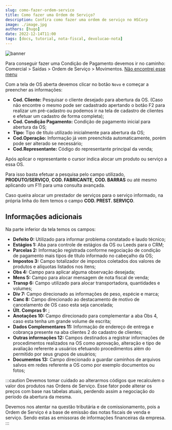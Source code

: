 ```yaml
---
slug: como-fazer-ordem-servico
title: Como fazer uma Ordem de Serviço?
description: Confira como fazer uma ordem de serviço no HSCorp
image: ./image.jpg
authors: [hugo]
date: 2022-12-14T11:00
tags: [docs, tutorial, nota-fiscal, devolucao-nota]
---
```


![banner](./image.jpg)

Para conseguir fazer uma Condição de Pagamento devemos ir no caminho: <br/><highlight bgColor="#54638c">Comercial > Saídas > Ordem de Serviço > Movimentos</highlight>. [Não encontrei esse menu](/docs/intro/comecando#não-encontrei-o-menu-desejado)

Com a tela de OS aberta devemos clicar no botão `Novo` e começar a preencher as informações:

- **Cod. Cliente:** Pesquisar o cliente desejado para abertura da OS. (Caso não encontre o mesmo pode ser cadastrado apertando o botão F2 para realizar um pré-cadastro ou podemos ir na tela de cadastro de clientes e efetuar um cadastro de forma completa);
- **Cod. Condição Pagamento:** Condição de pagamento inicial para abertura da OS;
- **Tipo:** Tipo de título utilizado inicialmente para abertura da OS;
- **Cod.Operação:** Informação já vem preenchida automaticamente, porém pode ser alterado se necessário;
- **Cod.Representante:** Código do representante principal da venda;

Após aplicar o representante o cursor indica alocar um produto ou serviço a essa OS.

Para isso basta efetuar a pesquisa pelo campo utilizado, **PRODUTO/SERVIÇO**, **COD. FABRICANTE**, **COD. BARRAS** ou até mesmo aplicando um F11 para uma consulta avançada.

Caso queira alocar um prestador de serviços para o serviço informado, na própria linha do item temos o campo **COD. PREST. SERVIÇO**.

## Informações adicionais

Na parte inferior da tela temos os campos:

- **Defeito 0:** Utilizado para informar problema constatado e laudo técnico;
- **Estágios 1:** Aba para controle de estágios da OS ou Leeds para o CRM;
- **Parcelas 2:** Informação registrada conforme negociação de condição de pagamento mais tipos de título informado no cabeçalho da OS;
- **Impostos 3:** Campo totalizador de impostos coletados dos valores de produtos e alíquotas listados nos itens;
- **Obs 4:** Campo para aplicar alguma observação desejada;
- **Mens 5:** Campo para alocar mensagem de nota fiscal de venda;
- **Transp 6:** Campo utilizado para alocar transportadora, quantidades e volumes;
- **Div 7:** Campo direcionado as informações de peso, espécie e marca;
- **Canc 8:** Campo direcionado ao destacamento de motivo de cancelamento de OS caso esta seja cancelada;
- **Últ. Compras 9:** ;
- **Anotações 10:** Campo direcionado para complementar a aba Obs 4, caso esta tenha um grande volume de escrita;
- **Dados Complementares 11:** Informação de endereço de entrega e cobrança presente na aba clientes 2 do cadastro de clientes;
- **Outras informações 12:** Campos destinados a registrar informações de procedimentos realizados na OS como aprovação, alteração e tipo de avaliação referente a usuários efetuando procedimentos além do permitido por seus grupos de usuários;
- **Documentos 13:** Campo direcionado a guardar caminhos de arquivos salvos em redes referente a OS como por exemplo documentos ou fotos;

:::caution
Devemos tomar cuidado ao alterarmos códigos que recalculem o valor dos produtos nas Ordens de Serviço. Esse fator pode alterar os preços com base nas tabelas atuais, perdendo assim a negociação do período da abertura da mesma.

Devemos nos atentar na questão tributária e de comissionamento, pois a Ordem de Serviço é a base de emissão das notas fiscais de venda e serviço. Sendo estas as emissoras de informações financeiras da empresa.
:::
